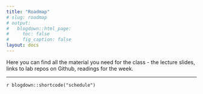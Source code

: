 ```yaml
---
title: "Roadmap"
# slug: roadmap
# output:
#   blogdown::html_page:
#     toc: false
#     fig_caption: false
layout: docs
---
```


Here you can find all the material you need for the class - the lecture slides, links to lab repos on Github, readings for the week. 

<!-- Every topic has four important sections. You should read about the details for each using the main menu at the top of this webpage. -->

<!-- - [**Material**](/material/) (<i class="fas fa-book-reader"></i>): This page contains the readings, slides, and recorded lectures for the topic. Read and watch these first by our Friday session.   -->
<!-- - [**Lab**](/content/) (<i class="fas fa-laptop-code"></i>):  This page includes the code-part of our Friday sessions. It also contains the files you will need for our Friday sessions - the code and the data. Make sure to have all the files uploaded into Rstudio by the time we start on Friday.  -->
<!-- <!-- - [**Datacamp**](/datacamp/) (<i class="fas fa-laptop-house"></i>): This page contains the info about the assignments that you will need to do on Datacamp this week. These are highly recommended but not included in the course requirements (yet you get bonus points for completing the tasks).  --> 
<!-- - [**Homework**](/assignments/) (<i class="fas fa-user-friends"></i>): This page contains the guidelines for homework assignments. During the semester, you will have 5 homework problem sets designed to practice your skills in programming, analysis, and technical writing related to PolSci topics. You can do and submit these assignments in groups of 2-3 students (and I encourage you to!). You will have at least a week to complete the problem sets. **Homework assignments are due by 22:00 on the day they're listed.**  -->
<!-- - [**Essay**](/assignments/) (<i class="fas fa-user"></i>): This page contains the guidelines for the essay you will need to write during the class. This is an individual assignment and no collaboration is permitted.  **Essay is due by 22:00 on the day listed.** -->
<!-- - [**Final Project**](/assignments/) (<i class="fas fa-star"></i>): You final project will include tasks on data preparation, modeling, and visualization. The guidelines will be live on June 18, 2021.  -->


<!-- :::note -->
<!-- **tl;dr**: You should follow this general process each day: -->

<!-- - Do everything on the content (<i class="fas fa-book-reader"></i>) page -->
<!-- - Work through the lesson (<i class="fas fa-chalkboard-teacher"></i>) page -->
<!-- - Complete the assignment (<i class="fas fa-pencil-ruler"></i>) while referencing the example (<i class="fas fa-laptop-code"></i>) -->
<!-- ::: -->

---


`r blogdown::shortcode("schedule")`

